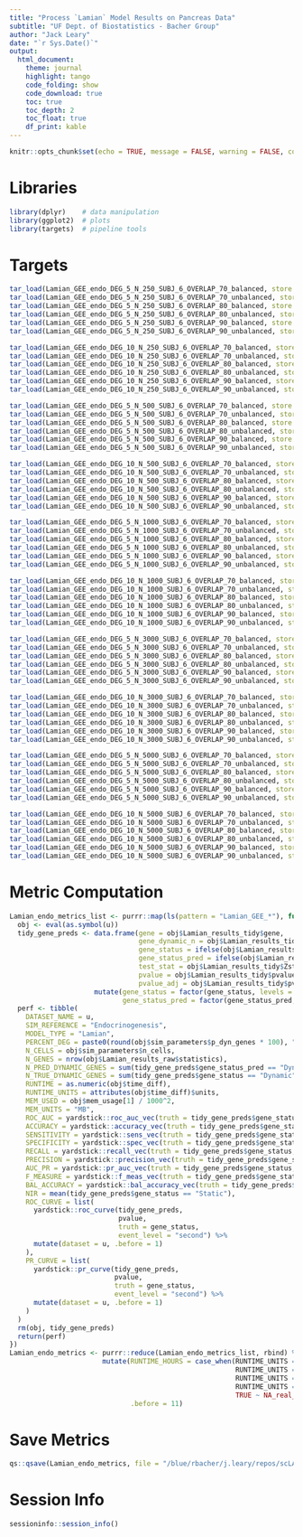 ```yaml
---
title: "Process `Lamian` Model Results on Pancreas Data"
subtitle: "UF Dept. of Biostatistics - Bacher Group"
author: "Jack Leary" 
date: "`r Sys.Date()`"
output:
  html_document:
    theme: journal
    highlight: tango
    code_folding: show
    code_download: true 
    toc: true 
    toc_depth: 2
    toc_float: true
    df_print: kable
---
```


```r
knitr::opts_chunk$set(echo = TRUE, message = FALSE, warning = FALSE, comment = NA)
```

# Libraries

```r
library(dplyr)    # data manipulation 
library(ggplot2)  # plots
library(targets)  # pipeline tools
```

# Targets

```r
tar_load(Lamian_GEE_endo_DEG_5_N_250_SUBJ_6_OVERLAP_70_balanced, store = "store_Lamian_GEE")
tar_load(Lamian_GEE_endo_DEG_5_N_250_SUBJ_6_OVERLAP_70_unbalanced, store = "store_Lamian_GEE")
tar_load(Lamian_GEE_endo_DEG_5_N_250_SUBJ_6_OVERLAP_80_balanced, store = "store_Lamian_GEE")
tar_load(Lamian_GEE_endo_DEG_5_N_250_SUBJ_6_OVERLAP_80_unbalanced, store = "store_Lamian_GEE")
tar_load(Lamian_GEE_endo_DEG_5_N_250_SUBJ_6_OVERLAP_90_balanced, store = "store_Lamian_GEE")
tar_load(Lamian_GEE_endo_DEG_5_N_250_SUBJ_6_OVERLAP_90_unbalanced, store = "store_Lamian_GEE")

tar_load(Lamian_GEE_endo_DEG_10_N_250_SUBJ_6_OVERLAP_70_balanced, store = "store_Lamian_GEE")
tar_load(Lamian_GEE_endo_DEG_10_N_250_SUBJ_6_OVERLAP_70_unbalanced, store = "store_Lamian_GEE")
tar_load(Lamian_GEE_endo_DEG_10_N_250_SUBJ_6_OVERLAP_80_balanced, store = "store_Lamian_GEE")
tar_load(Lamian_GEE_endo_DEG_10_N_250_SUBJ_6_OVERLAP_80_unbalanced, store = "store_Lamian_GEE")
tar_load(Lamian_GEE_endo_DEG_10_N_250_SUBJ_6_OVERLAP_90_balanced, store = "store_Lamian_GEE")
tar_load(Lamian_GEE_endo_DEG_10_N_250_SUBJ_6_OVERLAP_90_unbalanced, store = "store_Lamian_GEE")

tar_load(Lamian_GEE_endo_DEG_5_N_500_SUBJ_6_OVERLAP_70_balanced, store = "store_Lamian_GEE")
tar_load(Lamian_GEE_endo_DEG_5_N_500_SUBJ_6_OVERLAP_70_unbalanced, store = "store_Lamian_GEE")
tar_load(Lamian_GEE_endo_DEG_5_N_500_SUBJ_6_OVERLAP_80_balanced, store = "store_Lamian_GEE")
tar_load(Lamian_GEE_endo_DEG_5_N_500_SUBJ_6_OVERLAP_80_unbalanced, store = "store_Lamian_GEE")
tar_load(Lamian_GEE_endo_DEG_5_N_500_SUBJ_6_OVERLAP_90_balanced, store = "store_Lamian_GEE")
tar_load(Lamian_GEE_endo_DEG_5_N_500_SUBJ_6_OVERLAP_90_unbalanced, store = "store_Lamian_GEE")

tar_load(Lamian_GEE_endo_DEG_10_N_500_SUBJ_6_OVERLAP_70_balanced, store = "store_Lamian_GEE")
tar_load(Lamian_GEE_endo_DEG_10_N_500_SUBJ_6_OVERLAP_70_unbalanced, store = "store_Lamian_GEE")
tar_load(Lamian_GEE_endo_DEG_10_N_500_SUBJ_6_OVERLAP_80_balanced, store = "store_Lamian_GEE")
tar_load(Lamian_GEE_endo_DEG_10_N_500_SUBJ_6_OVERLAP_80_unbalanced, store = "store_Lamian_GEE")
tar_load(Lamian_GEE_endo_DEG_10_N_500_SUBJ_6_OVERLAP_90_balanced, store = "store_Lamian_GEE")
tar_load(Lamian_GEE_endo_DEG_10_N_500_SUBJ_6_OVERLAP_90_unbalanced, store = "store_Lamian_GEE")

tar_load(Lamian_GEE_endo_DEG_5_N_1000_SUBJ_6_OVERLAP_70_balanced, store = "store_Lamian_GEE")
tar_load(Lamian_GEE_endo_DEG_5_N_1000_SUBJ_6_OVERLAP_70_unbalanced, store = "store_Lamian_GEE")
tar_load(Lamian_GEE_endo_DEG_5_N_1000_SUBJ_6_OVERLAP_80_balanced, store = "store_Lamian_GEE")
tar_load(Lamian_GEE_endo_DEG_5_N_1000_SUBJ_6_OVERLAP_80_unbalanced, store = "store_Lamian_GEE")
tar_load(Lamian_GEE_endo_DEG_5_N_1000_SUBJ_6_OVERLAP_90_balanced, store = "store_Lamian_GEE")
tar_load(Lamian_GEE_endo_DEG_5_N_1000_SUBJ_6_OVERLAP_90_unbalanced, store = "store_Lamian_GEE")

tar_load(Lamian_GEE_endo_DEG_10_N_1000_SUBJ_6_OVERLAP_70_balanced, store = "store_Lamian_GEE")
tar_load(Lamian_GEE_endo_DEG_10_N_1000_SUBJ_6_OVERLAP_70_unbalanced, store = "store_Lamian_GEE")
tar_load(Lamian_GEE_endo_DEG_10_N_1000_SUBJ_6_OVERLAP_80_balanced, store = "store_Lamian_GEE")
tar_load(Lamian_GEE_endo_DEG_10_N_1000_SUBJ_6_OVERLAP_80_unbalanced, store = "store_Lamian_GEE")
tar_load(Lamian_GEE_endo_DEG_10_N_1000_SUBJ_6_OVERLAP_90_balanced, store = "store_Lamian_GEE")
tar_load(Lamian_GEE_endo_DEG_10_N_1000_SUBJ_6_OVERLAP_90_unbalanced, store = "store_Lamian_GEE")

tar_load(Lamian_GEE_endo_DEG_5_N_3000_SUBJ_6_OVERLAP_70_balanced, store = "store_Lamian_GEE")
tar_load(Lamian_GEE_endo_DEG_5_N_3000_SUBJ_6_OVERLAP_70_unbalanced, store = "store_Lamian_GEE")
tar_load(Lamian_GEE_endo_DEG_5_N_3000_SUBJ_6_OVERLAP_80_balanced, store = "store_Lamian_GEE")
tar_load(Lamian_GEE_endo_DEG_5_N_3000_SUBJ_6_OVERLAP_80_unbalanced, store = "store_Lamian_GEE")
tar_load(Lamian_GEE_endo_DEG_5_N_3000_SUBJ_6_OVERLAP_90_balanced, store = "store_Lamian_GEE")
tar_load(Lamian_GEE_endo_DEG_5_N_3000_SUBJ_6_OVERLAP_90_unbalanced, store = "store_Lamian_GEE")

tar_load(Lamian_GEE_endo_DEG_10_N_3000_SUBJ_6_OVERLAP_70_balanced, store = "store_Lamian_GEE")
tar_load(Lamian_GEE_endo_DEG_10_N_3000_SUBJ_6_OVERLAP_70_unbalanced, store = "store_Lamian_GEE")
tar_load(Lamian_GEE_endo_DEG_10_N_3000_SUBJ_6_OVERLAP_80_balanced, store = "store_Lamian_GEE")
tar_load(Lamian_GEE_endo_DEG_10_N_3000_SUBJ_6_OVERLAP_80_unbalanced, store = "store_Lamian_GEE")
tar_load(Lamian_GEE_endo_DEG_10_N_3000_SUBJ_6_OVERLAP_90_balanced, store = "store_Lamian_GEE")
tar_load(Lamian_GEE_endo_DEG_10_N_3000_SUBJ_6_OVERLAP_90_unbalanced, store = "store_Lamian_GEE")

tar_load(Lamian_GEE_endo_DEG_5_N_5000_SUBJ_6_OVERLAP_70_balanced, store = "store_Lamian_GEE")
tar_load(Lamian_GEE_endo_DEG_5_N_5000_SUBJ_6_OVERLAP_70_unbalanced, store = "store_Lamian_GEE")
tar_load(Lamian_GEE_endo_DEG_5_N_5000_SUBJ_6_OVERLAP_80_balanced, store = "store_Lamian_GEE")
tar_load(Lamian_GEE_endo_DEG_5_N_5000_SUBJ_6_OVERLAP_80_unbalanced, store = "store_Lamian_GEE")
tar_load(Lamian_GEE_endo_DEG_5_N_5000_SUBJ_6_OVERLAP_90_balanced, store = "store_Lamian_GEE")
tar_load(Lamian_GEE_endo_DEG_5_N_5000_SUBJ_6_OVERLAP_90_unbalanced, store = "store_Lamian_GEE")

tar_load(Lamian_GEE_endo_DEG_10_N_5000_SUBJ_6_OVERLAP_70_balanced, store = "store_Lamian_GEE")
tar_load(Lamian_GEE_endo_DEG_10_N_5000_SUBJ_6_OVERLAP_70_unbalanced, store = "store_Lamian_GEE")
tar_load(Lamian_GEE_endo_DEG_10_N_5000_SUBJ_6_OVERLAP_80_balanced, store = "store_Lamian_GEE")
tar_load(Lamian_GEE_endo_DEG_10_N_5000_SUBJ_6_OVERLAP_80_unbalanced, store = "store_Lamian_GEE")
tar_load(Lamian_GEE_endo_DEG_10_N_5000_SUBJ_6_OVERLAP_90_balanced, store = "store_Lamian_GEE")
tar_load(Lamian_GEE_endo_DEG_10_N_5000_SUBJ_6_OVERLAP_90_unbalanced, store = "store_Lamian_GEE")
```

# Metric Computation

```r
Lamian_endo_metrics_list <- purrr::map(ls(pattern = "Lamian_GEE_*"), function(u) {
  obj <- eval(as.symbol(u))
  tidy_gene_preds <- data.frame(gene = obj$Lamian_results_tidy$gene, 
                                gene_dynamic_n = obj$Lamian_results_tidy$geneDynamic_n, 
                                gene_status = ifelse(obj$Lamian_results_tidy$geneDynamic_n > 0, "Dynamic", "Static"),
                                gene_status_pred = ifelse(obj$Lamian_results_tidy$gene_dynamic_overall == 1, "Dynamic", "Static"), 
                                test_stat = obj$Lamian_results_tidy$Zstat, 
                                pvalue = obj$Lamian_results_tidy$pvalue, 
                                pvalue_adj = obj$Lamian_results_tidy$pvalue_adj) %>% 
                     mutate(gene_status = factor(gene_status, levels = c("Dynamic", "Static")), 
                            gene_status_pred = factor(gene_status_pred, levels = c("Dynamic", "Static")))
  perf <- tibble(
    DATASET_NAME = u, 
    SIM_REFERENCE = "Endocrinogenesis", 
    MODEL_TYPE = "Lamian", 
    PERCENT_DEG = paste0(round(obj$sim_parameters$p_dyn_genes * 100), "%"), 
    N_CELLS = obj$sim_parameters$n_cells, 
    N_GENES = nrow(obj$Lamian_results_raw$statistics), 
    N_PRED_DYNAMIC_GENES = sum(tidy_gene_preds$gene_status_pred == "Dynamic"), 
    N_TRUE_DYNAMIC_GENES = sum(tidy_gene_preds$gene_status == "Dynamic"), 
    RUNTIME = as.numeric(obj$time_diff), 
    RUNTIME_UNITS = attributes(obj$time_diff)$units, 
    MEM_USED = obj$mem_usage[1] / 1000^2,
    MEM_UNITS = "MB", 
    ROC_AUC = yardstick::roc_auc_vec(truth = tidy_gene_preds$gene_status, estimate = tidy_gene_preds$pvalue, event_level = "second"), 
    ACCURACY = yardstick::accuracy_vec(truth = tidy_gene_preds$gene_status, estimate = tidy_gene_preds$gene_status_pred), 
    SENSITIVITY = yardstick::sens_vec(truth = tidy_gene_preds$gene_status, estimate = tidy_gene_preds$gene_status_pred), 
    SPECIFICITY = yardstick::spec_vec(truth = tidy_gene_preds$gene_status, estimate = tidy_gene_preds$gene_status_pred),
    RECALL = yardstick::recall_vec(truth = tidy_gene_preds$gene_status, estimate = tidy_gene_preds$gene_status_pred),
    PRECISION = yardstick::precision_vec(truth = tidy_gene_preds$gene_status, estimate = tidy_gene_preds$gene_status_pred), 
    AUC_PR = yardstick::pr_auc_vec(truth = tidy_gene_preds$gene_status, estimate = tidy_gene_preds$pvalue, event_level = "second"), 
    F_MEASURE = yardstick::f_meas_vec(truth = tidy_gene_preds$gene_status, estimate = tidy_gene_preds$gene_status_pred), 
    BAL_ACCURACY = yardstick::bal_accuracy_vec(truth = tidy_gene_preds$gene_status, estimate = tidy_gene_preds$gene_status_pred), 
    NIR = mean(tidy_gene_preds$gene_status == "Static"), 
    ROC_CURVE = list(
      yardstick::roc_curve(tidy_gene_preds, 
                           pvalue, 
                           truth = gene_status,
                           event_level = "second") %>% 
      mutate(dataset = u, .before = 1)
    ), 
    PR_CURVE = list(
      yardstick::pr_curve(tidy_gene_preds, 
                          pvalue, 
                          truth = gene_status,
                          event_level = "second") %>% 
      mutate(dataset = u, .before = 1)
    )
  )
  rm(obj, tidy_gene_preds)
  return(perf)
}) 
Lamian_endo_metrics <- purrr::reduce(Lamian_endo_metrics_list, rbind) %>% 
                       mutate(RUNTIME_HOURS = case_when(RUNTIME_UNITS == "secs" ~ RUNTIME / 60^2, 
                                                        RUNTIME_UNITS == "mins" ~ RUNTIME / 60, 
                                                        RUNTIME_UNITS == "hours" ~ RUNTIME, 
                                                        RUNTIME_UNITS == "days" ~ RUNTIME * 24, 
                                                        TRUE ~ NA_real_), 
                              .before = 11)
```

# Save Metrics

```r
qs::qsave(Lamian_endo_metrics, file = "/blue/rbacher/j.leary/repos/scLANE-Simulations/Data/Metrics_Lamian_GEE_Multi_Subject_Endocrinogenesis")
```

# Session Info

```r
sessioninfo::session_info()
```
